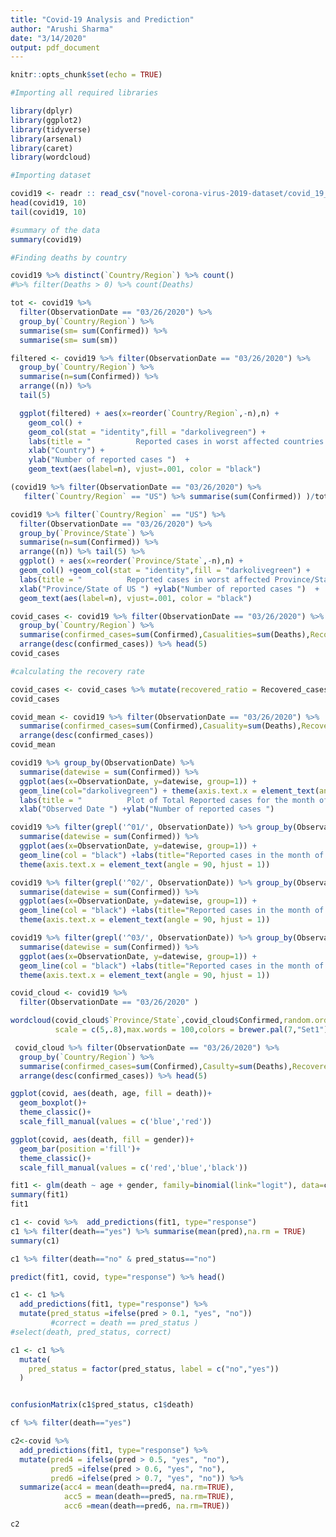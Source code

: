 ```yaml
---
title: "Covid-19 Analysis and Prediction"
author: "Arushi Sharma"
date: "3/14/2020"
output: pdf_document
---
```


```r
knitr::opts_chunk$set(echo = TRUE)
```

```r
#Importing all required libraries

library(dplyr)
library(ggplot2)
library(tidyverse)
library(arsenal)
library(caret)
library(wordcloud)
```


```r
#Importing dataset 

covid19 <- readr :: read_csv("novel-corona-virus-2019-dataset/covid_19_data.csv")
head(covid19, 10)
tail(covid19, 10)
```

```r
#summary of the data
summary(covid19)
```


```r
#Finding deaths by country

covid19 %>% distinct(`Country/Region`) %>% count()
#%>% filter(Deaths > 0) %>% count(Deaths)

```

```r

tot <- covid19 %>%
  filter(ObservationDate == "03/26/2020") %>%
  group_by(`Country/Region`) %>%
  summarise(sm= sum(Confirmed)) %>%
  summarise(sm= sum(sm)) 

filtered <- covid19 %>% filter(ObservationDate == "03/26/2020") %>% 
  group_by(`Country/Region`) %>% 
  summarise(n=sum(Confirmed)) %>% 
  arrange((n)) %>%
  tail(5)

  ggplot(filtered) + aes(x=reorder(`Country/Region`,-n),n) + 
    geom_col() +
    geom_col(stat = "identity",fill = "darkolivegreen") +  
    labs(title = "          Reported cases in worst affected countries    ") +
    xlab("Country") +
    ylab("Number of reported cases ")  +
    geom_text(aes(label=n), vjust=.001, color = "black")
```


```r
(covid19 %>% filter(ObservationDate == "03/26/2020") %>% 
   filter(`Country/Region` == "US") %>% summarise(sum(Confirmed)) )/tot
```


```r
covid19 %>% filter(`Country/Region` == "US") %>%
  filter(ObservationDate == "03/26/2020") %>%
  group_by(`Province/State`) %>% 
  summarise(n=sum(Confirmed)) %>% 
  arrange((n)) %>% tail(5) %>% 
  ggplot() + aes(x=reorder(`Province/State`,-n),n) + 
  geom_col() +geom_col(stat = "identity",fill = "darkolivegreen") +  
  labs(title = "          Reported cases in worst affected Province/State of US    ") +
  xlab("Province/State of US ") +ylab("Number of reported cases ")  +
  geom_text(aes(label=n), vjust=.001, color = "black")
```



```r
covid_cases <- covid19 %>% filter(ObservationDate == "03/26/2020") %>% 
  group_by(`Country/Region`) %>% 
  summarise(confirmed_cases=sum(Confirmed),Casualities=sum(Deaths),Recovered_cases=sum(Recovered)) %>%
  arrange(desc(confirmed_cases)) %>% head(5)
covid_cases

#calculating the recovery rate

covid_cases <- covid_cases %>% mutate(recovered_ratio = Recovered_cases/confirmed_cases)
covid_cases

covid_mean <- covid19 %>% filter(ObservationDate == "03/26/2020") %>% 
  summarise(confirmed_cases=sum(Confirmed),Casuality=sum(Deaths),Recovered_cases=sum(Recovered)) %>%
  arrange(desc(confirmed_cases))
covid_mean
```



```r
covid19 %>% group_by(ObservationDate) %>% 
  summarise(datewise = sum(Confirmed)) %>% 
  ggplot(aes(x=ObservationDate, y=datewise, group=1)) +
  geom_line(col="darkolivegreen") + theme(axis.text.x = element_text(angle = 90, hjust = 1)) +
  labs(title = "          Plot of Total Reported cases for the month of January-March 2020   ") +
  xlab("Observed Date ") +ylab("Number of reported cases ")  

```


```r
covid19 %>% filter(grepl('^01/', ObservationDate)) %>% group_by(ObservationDate) %>% 
  summarise(datewise = sum(Confirmed)) %>% 
  ggplot(aes(x=ObservationDate, y=datewise, group=1)) +
  geom_line(col = "black") +labs(title="Reported cases in the month of January",x="Date", y = "Number of cases") +
  theme(axis.text.x = element_text(angle = 90, hjust = 1)) 
```




```r
covid19 %>% filter(grepl('^02/', ObservationDate)) %>% group_by(ObservationDate) %>% 
  summarise(datewise = sum(Confirmed)) %>% 
  ggplot(aes(x=ObservationDate, y=datewise, group=1)) +
  geom_line(col = "black") +labs(title="Reported cases in the month of February",x="Date", y = "Number of cases") +
  theme(axis.text.x = element_text(angle = 90, hjust = 1)) 
```




```r
covid19 %>% filter(grepl('^03/', ObservationDate)) %>% group_by(ObservationDate) %>% 
  summarise(datewise = sum(Confirmed)) %>% 
  ggplot(aes(x=ObservationDate, y=datewise, group=1)) +
  geom_line(col = "black") +labs(title="Reported cases in the month of March",x="Date", y = "Number of cases") +
  theme(axis.text.x = element_text(angle = 90, hjust = 1)) 
```

```r
covid_cloud <- covid19 %>% 
  filter(ObservationDate == "03/26/2020" )

wordcloud(covid_cloud$`Province/State`,covid_cloud$Confirmed,random.order = FALSE,rot.per = .3,
          scale = c(5,.8),max.words = 100,colors = brewer.pal(7,"Set1"))
```

```r
 covid_cloud %>% filter(ObservationDate == "03/26/2020") %>% 
  group_by(`Country/Region`) %>% 
  summarise(confirmed_cases=sum(Confirmed),Casulty=sum(Deaths),Recovered_cases=sum(Recovered)) %>%
  arrange(desc(confirmed_cases)) %>% head(5)
```


```r
ggplot(covid, aes(death, age, fill = death))+
  geom_boxplot()+
  theme_classic()+
  scale_fill_manual(values = c('blue','red'))

```



```r
ggplot(covid, aes(death, fill = gender))+
  geom_bar(position ='fill')+
  theme_classic()+
  scale_fill_manual(values = c('red','blue','black'))

```





```r

fit1 <- glm(death ~ age + gender, family=binomial(link="logit"), data=covid)
summary(fit1)
fit1

```


```r
c1 <- covid %>%  add_predictions(fit1, type="response")
c1 %>% filter(death=="yes") %>% summarise(mean(pred),na.rm = TRUE)
summary(c1)

c1 %>% filter(death=="no" & pred_status=="no")
```


```r
predict(fit1, covid, type="response") %>% head()
```

```r
c1 <- c1 %>%
  add_predictions(fit1, type="response") %>%
  mutate(pred_status =ifelse(pred > 0.1, "yes", "no"))
         #correct = death == pred_status ) 
#select(death, pred_status, correct)

c1 <- c1 %>% 
  mutate(
    pred_status = factor(pred_status, label = c("no","yes"))
  )


confusionMatrix(c1$pred_status, c1$death)
```


```r
cf %>% filter(death=="yes")
```


```r
c2<-covid %>%
  add_predictions(fit1, type="response") %>%
  mutate(pred4 = ifelse(pred > 0.5, "yes", "no"),
         pred5 =ifelse(pred > 0.6, "yes", "no"),
         pred6 =ifelse(pred > 0.7, "yes", "no")) %>%
  summarize(acc4 = mean(death==pred4, na.rm=TRUE),
            acc5 = mean(death==pred5, na.rm=TRUE),
            acc6 =mean(death==pred6, na.rm=TRUE))

c2
```

